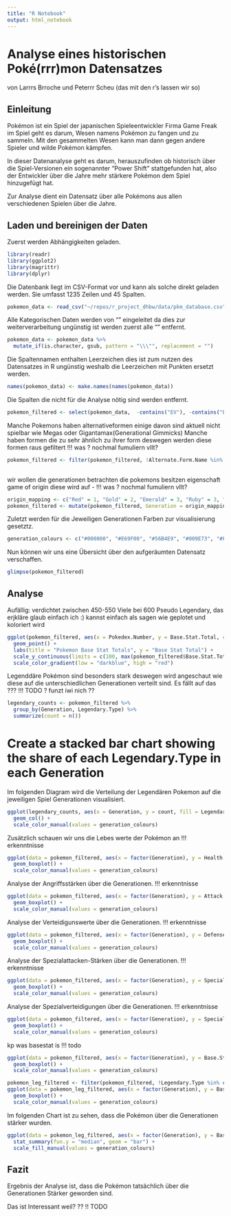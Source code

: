 ```yaml
---
title: "R Notebook"
output: html_notebook
---
```


# Analyse eines historischen Poké(rrr)mon Datensatzes
von Larrrs Brroche und Peterrr Scheu (das mit den r's lassen wir so)

## Einleitung 

Pokémon ist ein Spiel der japanischen Spieleentwickler Firma Game Freak 
im Spiel geht es darum, Wesen namens Pokémon zu fangen und zu sammeln.
Mit den gesammelten Wesen kann man dann gegen andere Spieler und wilde Pokémon kämpfen.

In dieser Datenanalyse geht es darum, herauszufinden ob historisch über die Spiel-Versionen 
ein sogenannter "Power Shift" stattgefunden hat, also der Entwickler über die Jahre mehr stärkere Pokémon dem Spiel hinzugefügt hat.

Zur Analyse dient ein Datensatz über alle Pokémons aus allen verschiedenen Spielen über die Jahre.

## Laden und bereinigen der Daten

Zuerst werden Abhängigkeiten geladen.
```r
library(readr)
library(ggplot2)
library(magrittr)
library(dplyr)
```

Die Datenbank liegt im CSV-Format vor und kann als solche direkt geladen werden.
Sie umfasst 1235 Zeilen und 45 Spalten.
```r
pokemon_data <- read_csv("~/repos/r_project_dhbw/data/pkm_database.csv")
```

Alle Kategorischen Daten werden von "" eingeleitet 
da dies zur weiterverarbeitung ungünstig ist werden zuerst alle "" entfernt.
```r
pokemon_data <- pokemon_data %>%
  mutate_if(is.character, gsub, pattern = "\\\"", replacement = "")
```

Die Spaltennamen enthalten Leerzeichen dies ist zum nutzen des Datensatzes in R
ungünstig weshalb die Leerzeichen mit Punkten ersetzt werden.
```r
names(pokemon_data) <- make.names(names(pokemon_data))
```

Die Spalten die nicht für die Analyse nötig sind werden entfernt.
```r
pokemon_filtered <- select(pokemon_data,  -contains("EV"), -contains("Egg"), -contains("Experience"), -contains("Ability"), -contains("Ratio"), -contains("Happiness"), -contains("Height"), -contains("Weight"), -contains("Classification"), -contains("Rate"))
```

Manche Pokemons haben alternativeformen einige davon sind aktuell nicht spielbar wie Megas oder Gigantamax(Generational Gimmicks)
Manche haben formen die zu sehr ähnlich zu ihrer form deswegen werden diese formen raus gefiltert
!!! was ? nochmal fumuliern vllt?
```r
pokemon_filtered <- filter(pokemon_filtered, !Alternate.Form.Name %in% c("Mega", "Mega X", "Mega Y", "Gigantamax", "Female", "Fan", "Galar Zen", "Low Key Gigantamax", 
                                                                                              "Lowkey", "Snowy", "Starter", "Zen", "Heat", "Wash", "Rainy", "Eternamax"))
```

wir wollen die generationen betrachten 
die pokemons besitzen eigenschaft game of origin diese wird auf -
!!! was ? nochmal fumuliern vllt?
```r
origin_mapping <- c("Red" = 1, "Gold" = 2, "Emerald" = 3, "Ruby" = 3, "Diamond" = 4, "Black" = 5, "Black 2" = 5, "X" = 6, "Sun" = 7, "Ultra Sun" = 7, "Pokemon GO" = 8, "Sword" = 8, "Scarlet" = 9, "Legends: Arceus" = 9)
pokemon_filtered <- mutate(pokemon_filtered, Generation = origin_mapping[match(pokemon_filtered$"Game.s..of.Origin", names(origin_mapping))])
```
Zuletzt werden für die Jeweiligen Generationen Farben zur visualisierung gesetztz.
```r
generation_colours <- c("#000000", "#E69F00", "#56B4E9", "#009E73", "#F0E442", "#0072B2", "#D55E00", "#CC79A7", "#999999")
```

Nun können wir uns eine Übersicht über den aufgeräumten Datensatz verschaffen.
```r
glimpse(pokemon_filtered)
```

## Analyse

Aufällig: verdichtet zwischen 450-550
Viele bei 600 Pseudo Legendary, das erjkläre glaub einfach ich :)
kannst einfach als sagen wie geplotet und koloriert wird
```r
ggplot(pokemon_filtered, aes(x = Pokedex.Number, y = Base.Stat.Total, color = Base.Stat.Total)) + 
  geom_point() +
  labs(title = "Pokemon Base Stat Totals", y = "Base Stat Total") +
  scale_y_continuous(limits = c(100, max(pokemon_filtered$Base.Stat.Total))) +
  scale_color_gradient(low = "darkblue", high = "red")
```



Legenddäre Pokémon sind besonders stark deswegen wird angeschaut wie diese auf die 
unterschiedlichen Generationen verteilt sind.
Es fällt auf das ??? !!! TODO ? funzt iwi nich ?? 
```r
legendary_counts <- pokemon_filtered %>%
  group_by(Generation, Legendary.Type) %>%
  summarize(count = n())
```

# Create a stacked bar chart showing the share of each Legendary.Type in each Generation

Im folgenden Diagram wird die Verteilung der Legendären Pokemon auf die jeweiligen Spiel Generationen visualisiert.
```r
ggplot(legendary_counts, aes(x = Generation, y = count, fill = Legendary.Type)) +
  geom_col() +
  scale_color_manual(values = generation_colours)
```

Zusätzlich schauen wir uns die Lebes werte der Pokémon an 
!!! erkenntnisse
```r
ggplot(data = pokemon_filtered, aes(x = factor(Generation), y = Health.Stat, fill = factor(Generation))) +
  geom_boxplot() +
  scale_color_manual(values = generation_colours)
```

Analyse der Angriffsstärken über die Generationen.
!!! erkenntnisse
```r
ggplot(data = pokemon_filtered, aes(x = factor(Generation), y = Attack.Stat, fill = factor(Generation))) +
  geom_boxplot() +
  scale_color_manual(values = generation_colours)
```
Analyse der Verteidigunswerte über die Generationen.
!!! erkenntnisse
```r
ggplot(data = pokemon_filtered, aes(x = factor(Generation), y = Defense.Stat, fill = factor(Generation))) +
  geom_boxplot() +
  scale_color_manual(values = generation_colours)
```

Analyse der Spezialattacken-Stärken über die Generationen.
!!! erkenntnisse
```r
ggplot(data = pokemon_filtered, aes(x = factor(Generation), y = Special.Attack.Stat, fill = factor(Generation))) +
  geom_boxplot() +
  scale_color_manual(values = generation_colours)
```

Analyse der Spezialverteidigungen über die Generationen.
!!! erkenntnisse
```r
ggplot(data = pokemon_filtered, aes(x = factor(Generation), y = Special.Defense.Stat, fill = factor(Generation))) +
  geom_boxplot() +
  scale_color_manual(values = generation_colours)
```

kp was basestat is  !!! todo
```r
ggplot(data = pokemon_filtered, aes(x = factor(Generation), y = Base.Stat.Total, fill = factor(Generation))) +
  geom_boxplot() +
  scale_color_manual(values = generation_colours)
```


```r
pokemon_leg_filtered <- filter(pokemon_filtered, !Legendary.Type %in% c("Legendary", "Mythical","Sub-Legendary"))
ggplot(data = pokemon_leg_filtered, aes(x = factor(Generation), y = Base.Stat.Total, fill = factor(Generation))) +
  geom_boxplot() +
  scale_color_manual(values = generation_colours)
```
Im folgenden Chart ist zu sehen, dass die Pokémon über die Generationen stärker wurden.
```r
ggplot(data = pokemon_leg_filtered, aes(x = factor(Generation), y = Base.Stat.Total, fill = factor(Generation))) +
  stat_summary(fun.y = "median", geom = "bar") +
  scale_fill_manual(values = generation_colours)
```

## Fazit

Ergebnis der Analyse ist, dass die Pokémon tatsächlich über die Generationen 
Stärker geworden sind.

Das ist Interessant weil? ?? !! TODO




